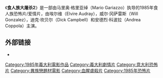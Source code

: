 {{Infobox film
| name           = White Slave
| image          =  
| image_size     =
| caption        = Theatrical release poster
| director       = {{tsl|en|Mario Gariazzo||Mario Gariazzo}} (as Roy Garrett)
| producer       = 
| writer         = {{tsl|en|Franco Prosperi||Franco Prosperi}}
| narrator       =
| starring       = <!-- 页面不存在 -->[[Elvire_Audray|Elvire Audray]]<br /><!-- 页面不存在 -->[[Will_Gonzales|Will Gonzales]]<br />Dick Campbell<br /><!-- 页面不存在 -->[[Andrea_Coppola|Andrea Coppola]]
| music          = Franco Campanino 
| cinematography = {{tsl|en|Silvano Ippoliti||Silvano Ippoliti}}
| editing        = Gianfranco Amicucci 	 
| distributor    = DMV Distribuzione (Italy)
| released       = 9 August 1985 (Italy)
| runtime        = 90 min.
| country        = Italy
| language       = English, Italian
| budget         =
| gross          =
| preceded_by    =
| followed_by    =
| website        =
}}

《'''食人族大屠杀2'''》是一部由马里奥·格里亚绰（Mario Gariazzo）执导的1985年食人族恐怖片/爱情片，由埃尔维（Elvire Audray），威尔·冈萨雷斯（Will Gonzalez），迪克·坎贝尔（Dick Campbell）和安德烈·科波拉（Andrea Coppola）主演。

==外部链接==
* {{Douban}}

{{DEFAULTSORT:Schiave bianche – Violenza in Amazzonia}}
[[Category:1985年義大利電影作品|Category:1985年義大利電影作品]]
[[Category:義大利劇情片|Category:義大利劇情片]]
[[Category:意大利恐怖片|Category:意大利恐怖片]]
[[Category:異族戀題材電影|Category:異族戀題材電影]]
[[Category:血腥虐殺片|Category:血腥虐殺片]]
[[Category:1985年恐怖片|Category:1985年恐怖片]]